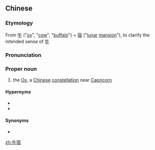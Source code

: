 ==Chinese==
{{zh-forms}}
{{wikipedia|Ox (Chinese constellation)}}

===Etymology===
From [[牛]] ("[[ox]]", "[[cow]]", "[[buffalo]]") + [[宿]] ("[[lunar]] [[mansion]]"), to clarify the intended sense of [[牛]]

===Pronunciation===
{{zh-pron
|m=Niúxiù
|cat=pn
}}

===Proper noun===
{{zh-proper noun}}

# {{lb|zh|astronomy}} the [[Ox]], a [[Chinese]] [[constellation]] near [[Capricorn]]

====Hypernyms====
* {{zh-l|玄武}}
* {{zh-l|二十八宿}}

====Synonyms====
* {{l|zh|牛}}

[[zh:牛宿]]